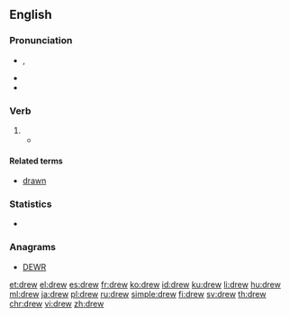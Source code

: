 {{also|Drew}}
==English==
{{wikipedia|dab=drew}}

===Pronunciation===
* {{enPR|dro͞o}}, {{IPA|/druː/|lang=en}}
* {{audio|en-us-drew.ogg|Audio (US)|lang=en}}
* {{rhymes|uː|lang=en}}

===Verb===
{{head|en|verb form}}

# {{en-simple past of|draw}}
#* {{quote-book|year=1913|author=[[w:Robert Barr (writer)|Robert Barr]]
|title=Lord Stranleigh Abroad
|chapter=5|url=http://openlibrary.org/works/OL1796924W
|passage=Mr. Banks’ panama hat was in one hand, while the other '''drew''' a handkerchief across his perspiring brow.}}

====Related terms====
* [[drawn]]

===Statistics===
* {{rank|fellow|hardly|wind|594|drew|strength|opinion|according}}

===Anagrams===
* [[DEWR#English|DEWR]]

[[et:drew]]
[[el:drew]]
[[es:drew]]
[[fr:drew]]
[[ko:drew]]
[[id:drew]]
[[ku:drew]]
[[li:drew]]
[[hu:drew]]
[[ml:drew]]
[[ja:drew]]
[[pl:drew]]
[[ru:drew]]
[[simple:drew]]
[[fi:drew]]
[[sv:drew]]
[[th:drew]]
[[chr:drew]]
[[vi:drew]]
[[zh:drew]]